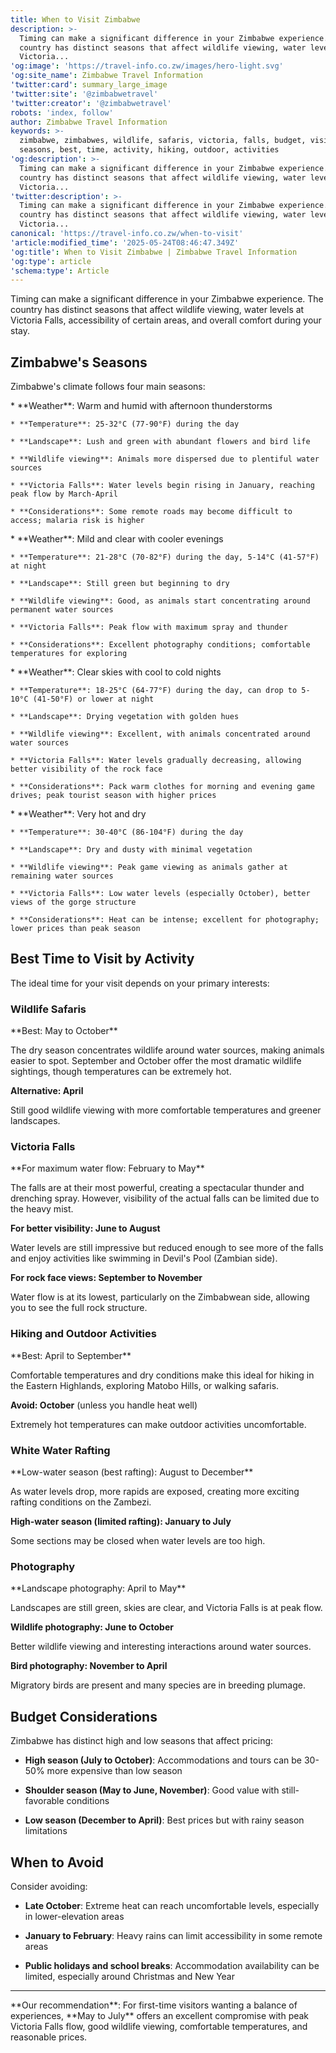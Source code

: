 ```yaml
---
title: When to Visit Zimbabwe
description: >-
  Timing can make a significant difference in your Zimbabwe experience. The
  country has distinct seasons that affect wildlife viewing, water levels at
  Victoria...
'og:image': 'https://travel-info.co.zw/images/hero-light.svg'
'og:site_name': Zimbabwe Travel Information
'twitter:card': summary_large_image
'twitter:site': '@zimbabwetravel'
'twitter:creator': '@zimbabwetravel'
robots: 'index, follow'
author: Zimbabwe Travel Information
keywords: >-
  zimbabwe, zimbabwes, wildlife, safaris, victoria, falls, budget, visit,
  seasons, best, time, activity, hiking, outdoor, activities
'og:description': >-
  Timing can make a significant difference in your Zimbabwe experience. The
  country has distinct seasons that affect wildlife viewing, water levels at
  Victoria...
'twitter:description': >-
  Timing can make a significant difference in your Zimbabwe experience. The
  country has distinct seasons that affect wildlife viewing, water levels at
  Victoria...
canonical: 'https://travel-info.co.zw/when-to-visit'
'article:modified_time': '2025-05-24T08:46:47.349Z'
'og:title': When to Visit Zimbabwe | Zimbabwe Travel Information
'og:type': article
'schema:type': Article
---
```



Timing can make a significant difference in your Zimbabwe experience. The country has distinct seasons that affect wildlife viewing, water levels at Victoria Falls, accessibility of certain areas, and overall comfort during your stay.

## Zimbabwe's Seasons

Zimbabwe's climate follows four main seasons:

<AccordionGroup>
  <Accordion icon="droplet" title="Rainy Season (November-March)">
    * **Weather**: Warm and humid with afternoon thunderstorms

    * **Temperature**: 25-32°C (77-90°F) during the day

    * **Landscape**: Lush and green with abundant flowers and bird life

    * **Wildlife viewing**: Animals more dispersed due to plentiful water sources

    * **Victoria Falls**: Water levels begin rising in January, reaching peak flow by March-April

    * **Considerations**: Some remote roads may become difficult to access; malaria risk is higher
  </Accordion>

  <Accordion icon="leaf" title="Early Dry Season (April-May)">
    * **Weather**: Mild and clear with cooler evenings

    * **Temperature**: 21-28°C (70-82°F) during the day, 5-14°C (41-57°F) at night

    * **Landscape**: Still green but beginning to dry

    * **Wildlife viewing**: Good, as animals start concentrating around permanent water sources

    * **Victoria Falls**: Peak flow with maximum spray and thunder

    * **Considerations**: Excellent photography conditions; comfortable temperatures for exploring
  </Accordion>

  <Accordion icon="sun" title="Cool Dry Season (June-August)">
    * **Weather**: Clear skies with cool to cold nights

    * **Temperature**: 18-25°C (64-77°F) during the day, can drop to 5-10°C (41-50°F) or lower at night

    * **Landscape**: Drying vegetation with golden hues

    * **Wildlife viewing**: Excellent, with animals concentrated around water sources

    * **Victoria Falls**: Water levels gradually decreasing, allowing better visibility of the rock face

    * **Considerations**: Pack warm clothes for morning and evening game drives; peak tourist season with higher prices
  </Accordion>

  <Accordion icon="fire" title="Hot Dry Season (September-October)">
    * **Weather**: Very hot and dry

    * **Temperature**: 30-40°C (86-104°F) during the day

    * **Landscape**: Dry and dusty with minimal vegetation

    * **Wildlife viewing**: Peak game viewing as animals gather at remaining water sources

    * **Victoria Falls**: Low water levels (especially October), better views of the gorge structure

    * **Considerations**: Heat can be intense; excellent for photography; lower prices than peak season
  </Accordion>
</AccordionGroup>

## Best Time to Visit by Activity

The ideal time for your visit depends on your primary interests:

### Wildlife Safaris

<Card>
  **Best: May to October**

  The dry season concentrates wildlife around water sources, making animals easier to spot. September and October offer the most dramatic wildlife sightings, though temperatures can be extremely hot.

  **Alternative: April**

  Still good wildlife viewing with more comfortable temperatures and greener landscapes.
</Card>

### Victoria Falls

<Card>
  **For maximum water flow: February to May**

  The falls are at their most powerful, creating a spectacular thunder and drenching spray. However, visibility of the actual falls can be limited due to the heavy mist.

  **For better visibility: June to August**

  Water levels are still impressive but reduced enough to see more of the falls and enjoy activities like swimming in Devil's Pool (Zambian side).

  **For rock face views: September to November**

  Water flow is at its lowest, particularly on the Zimbabwean side, allowing you to see the full rock structure.
</Card>

### Hiking and Outdoor Activities

<Card>
  **Best: April to September**

  Comfortable temperatures and dry conditions make this ideal for hiking in the Eastern Highlands, exploring Matobo Hills, or walking safaris.

  **Avoid: October** (unless you handle heat well)

  Extremely hot temperatures can make outdoor activities uncomfortable.
</Card>

### White Water Rafting

<Card>
  **Low-water season (best rafting): August to December**

  As water levels drop, more rapids are exposed, creating more exciting rafting conditions on the Zambezi.

  **High-water season (limited rafting): January to July**

  Some sections may be closed when water levels are too high.
</Card>

### Photography

<Card>
  **Landscape photography: April to May**

  Landscapes are still green, skies are clear, and Victoria Falls is at peak flow.

  **Wildlife photography: June to October**

  Better wildlife viewing and interesting interactions around water sources.

  **Bird photography: November to April**

  Migratory birds are present and many species are in breeding plumage.
</Card>

## Budget Considerations

<Warning>
  Zimbabwe has distinct high and low seasons that affect pricing:

  * **High season (July to October)**: Accommodations and tours can be 30-50% more expensive than low season

  * **Shoulder season (May to June, November)**: Good value with still-favorable conditions

  * **Low season (December to April)**: Best prices but with rainy season limitations
</Warning>

## When to Avoid

Consider avoiding:

* **Late October**: Extreme heat can reach uncomfortable levels, especially in lower-elevation areas

* **January to February**: Heavy rains can limit accessibility in some remote areas

* **Public holidays and school breaks**: Accommodation availability can be limited, especially around Christmas and New Year

***

<Tip>
  **Our recommendation**: For first-time visitors wanting a balance of experiences, **May to July** offers an excellent compromise with peak Victoria Falls flow, good wildlife viewing, comfortable temperatures, and reasonable prices.
</Tip>





<Trustpilot />